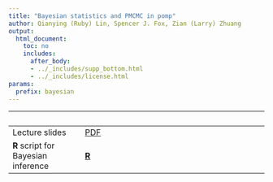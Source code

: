 ```yaml
---
title: "Bayesian statistics and PMCMC in pomp"
author: Qianying (Ruby) Lin, Spencer J. Fox, Zian (Larry) Zhuang
output:
  html_document:
    toc: no
    includes:
      after_body:
      - ../_includes/supp_bottom.html
      - ../_includes/license.html
params:
  prefix: bayesian
---
```


| &nbsp;                              | &nbsp;                                                                                     |
|-------------------------------------|--------------------------------------------------------------------------------------------|
| Lecture slides                      | [PDF](slides/bayes/main.pdf)|
| **R** script for Bayesian inference | [**R**](slides/bayes/main.R)|
